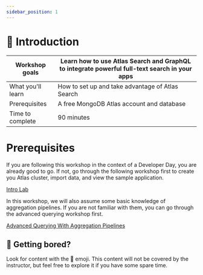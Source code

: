 ```yaml
---
sidebar_position: 1
---
```


# 📘 Introduction

|Workshop goals|Learn how to use Atlas Search and GraphQL to integrate powerful full-text search in your apps|
|-|-|
|What you'll learn|How to set up and take advantage of Atlas Search|
|Prerequisites|A free <Link to="http://mongodb.com/try">MongoDB Atlas account</Link> and database|
|Time to complete|90 minutes|

# Prerequisites

If you are following this workshop in the context of a Developer Day, you are already good to go. If not, go through the following workshop first to create you Atlas cluster, import data, and view the sample application.

[Intro Lab](https://mongodb-developer.github.io/intro-lab)

In this workshop, we will also assume some basic knowledge of aggregation pipelines. If you are not familiar with them, you can go through the advanced querying workshop first.

[Advanced Querying With Aggregation Pipelines](https://mongodb-developer.github.io/aggregation-workshop/)

## 🦸 Getting bored?

Look for content with the 🦸 emoji. This content will not be covered by the instructor, but feel free to explore it if you have some spare time.
